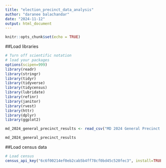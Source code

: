 ```yaml
---
title: "election_precinct_data_analysis"
author: "daranee balachandar"
date: "2024-11-12"
output: html_document
---
```


```r
knitr::opts_chunk$set(echo = TRUE)
```

##Load libraries
```r
# Turn off scientific notation
# load your packages
options(scipen=999)
library(readr)
library(stringr)
library(tidyr)
library(tidyverse)
library(tidycensus)
library(lubridate)
library(refinr)
library(janitor)
library(rvest)
library(httr)
library(dplyr)
library(ggplot2)

```


```r
md_2024_general_precinct_results <- read_csv("MD 2024 General Precinct Results - md_election_results.csv")

md_2024_general_precinct_results 

```

##Load census data

```r
# Load census
census_api_key("6c6f00214ef0eb2cab5b4ff78cf0bd45c520fec3", install=TRUE, overwrite=TRUE)
```

```r



```


